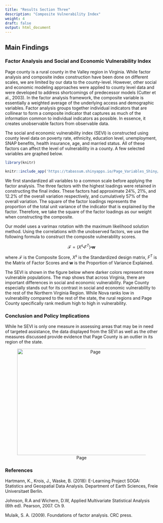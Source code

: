```yaml
---
title: "Results Section Three"
description: "Composite Vulnerability Index"
weight: 4
draft: false
output: html_document
---
```


## Main Findings 

### Factor Analysis and Social and Economic Vulnerability Index
Page county is a rural county in the Valley region in Virginia. While factor analysis and composite index construction have been done on different scales, we are limited by our data to the county-level. However, other social and economic modeling approaches were applied to county level data and were developed to address shortcomings of predecessor models (Cutter et al., 2003). In the factor analysis framework, the composite variable is essentially a weighted average of the underlying access and demographic variables. Factor analysis groups together individual indicators that are collinear to form a composite indicator that captures as much of the information common to individual indicators as possible. In essence, it creates unobservable factors from observable data.

The social and economic vulnerability index (SEVI) is constructed using county level data on poverty rate, ethnicity, education level, unemployment, SNAP benefits, health insurance, age, and married status. All of these factors can affect the level of vulnerability in a county. A few selected variables are graphed below.

```r
library(knitr)

knitr::include_app('https://tabassum.shinyapps.io/Page_Variables_Shiny/', height = "610px")
```


We first standardized all variables to a common scale before applying the factor analysis. The three factors with the highest loadings were retained in constructing the final index. These factors had approximate 24%, 21%, and 12.2% of the overall variation respectively, and cumulatively 57% of the overall variation. The square of the factor loadings represents the proportion of the total unit variance of the indicator that is explained by the factor. Therefore, we take the square of the factor loadings as our weight when constructing the composite.


Our model uses a varimax rotation with the maximum likelihood solution method. Using the correlations with the unobserved factors, we use the following formula to construct the composite vulnerability scores.

$$\mathcal{F} = (X^s\centerdot F^T) \centerdot \textbf{w}$$

where $\mathcal{F}$ is the Composite Score, 
$X^s$ is the Standardized design matrix, $F^T$ is the Matrix of Factor Scores and $\textbf{w}$ is the Proportion of Variance Explained.

The SEVI is shown in the figure below where darker colors represent more vulnerable populations. The map shows that across Virginia, there are important differences in social and economic vulnerability. Page County especially stands out for its contrast in social and economic vulnerability to the rest of the Northern Virginia Region. While Nova ranks low in vulnerability compared to the rest of the state, the rural regions and Page County specifically rank medium high to high in vulnerability. 

### Conclusion and Policy Implications

While he SEVI is only one measure in assessing areas that may be in need of targeted assistance, the data displayed from the SEVI as well as the other measures discussed provide evidence that Page County is an outlier in its region of the state. 

<center>
![Page](/images/comp_index_map.png){width=500px height=350px}
</center>


### References 
Hartmann, K., Krois, J., Waske, B. (2018): E-Learning Project SOGA: Statistics and Geospatial Data Analysis. Department of Earth Sciences, Freie Universitaet Berlin.

Johnson, R.A and Wichern, D.W, Applied Multivariate Statistical Analysis (6th ed). Pearson, 2007. Ch 9.

Mulaik, S. A. (2009). Foundations of factor analysis. CRC press.
